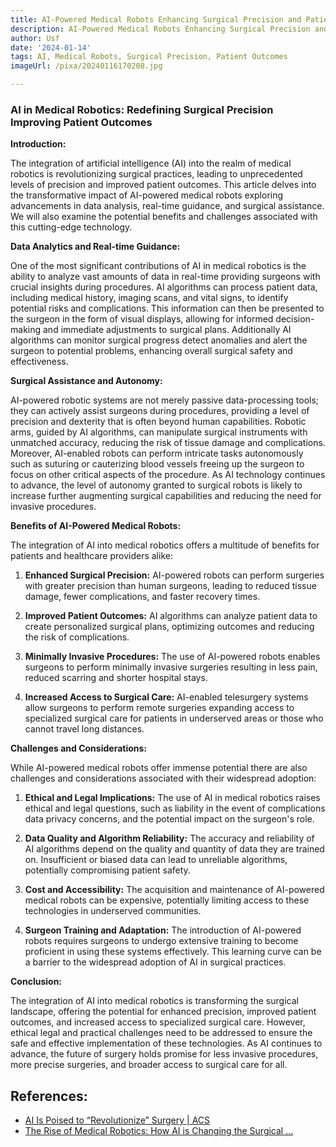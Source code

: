 ```yaml
---
title: AI-Powered Medical Robots Enhancing Surgical Precision and Patient Outcomes
description: AI-Powered Medical Robots Enhancing Surgical Precision and Patient Outcomes
author: Usf
date: '2024-01-14'
tags: AI, Medical Robots, Surgical Precision, Patient Outcomes
imageUrl: /pixa/20240116170208.jpg

---
```

### AI in Medical Robotics: Redefining Surgical Precision Improving Patient Outcomes

**Introduction:**

The integration of artificial intelligence (AI) into the realm of  medical robotics is revolutionizing surgical practices, leading  to unprecedented levels of precision and improved patient outcomes. This article  delves into the transformative impact of AI-powered medical robots exploring advancements in data analysis, real-time guidance, and surgical assistance. We will also examine the potential benefits  and challenges associated  with this cutting-edge technology.

**Data  Analytics  and Real-time Guidance:**

One of the most significant contributions  of AI in medical robotics is the ability to analyze vast amounts of data in real-time providing surgeons with crucial insights during procedures. AI algorithms can process patient data, including medical history, imaging scans, and vital signs, to identify potential risks and  complications. This  information can then be presented  to the surgeon in the form of visual displays, allowing for informed decision-making and immediate adjustments to surgical plans. Additionally AI algorithms can monitor surgical progress detect anomalies and alert the surgeon to potential problems, enhancing overall surgical safety and effectiveness.

**Surgical Assistance and Autonomy:**

AI-powered robotic systems are not merely passive data-processing tools; they can  actively assist surgeons during procedures, providing a level of  precision and dexterity that  is often beyond human capabilities. Robotic arms,  guided  by  AI algorithms, can manipulate surgical instruments with unmatched accuracy, reducing the risk of tissue damage and complications. Moreover, AI-enabled robots can perform  intricate tasks autonomously  such as suturing or cauterizing blood vessels freeing up the surgeon to focus on other critical aspects of the procedure. As AI technology continues  to advance, the level of autonomy  granted  to surgical robots is likely to increase  further augmenting surgical capabilities and  reducing the need  for invasive procedures.

**Benefits of AI-Powered Medical Robots:**

The integration of  AI into medical robotics offers  a multitude  of benefits for patients and healthcare  providers alike:

1. **Enhanced Surgical Precision:** AI-powered robots can perform surgeries with greater precision than human surgeons, leading to reduced tissue damage, fewer complications,  and faster recovery times.

2. **Improved Patient Outcomes:** AI algorithms can analyze patient data to  create personalized surgical plans, optimizing outcomes and  reducing  the risk of complications.

3. **Minimally Invasive Procedures:** The use of AI-powered robots  enables surgeons to  perform minimally invasive surgeries resulting in less  pain, reduced scarring and shorter  hospital  stays.

4. **Increased Access to Surgical Care:** AI-enabled telesurgery systems allow surgeons  to perform remote surgeries expanding access to specialized surgical care for patients in underserved areas or those who  cannot travel  long distances.

**Challenges and Considerations:**

While AI-powered medical robots offer immense  potential there are also challenges and considerations associated with their widespread adoption:

1.  **Ethical and  Legal Implications:** The use of AI in medical robotics raises ethical and legal questions, such as liability in  the event of complications data privacy concerns, and  the potential impact on the  surgeon's role.

2. **Data Quality and  Algorithm Reliability:** The accuracy and reliability of AI algorithms depend on the quality and quantity  of data they are trained on. Insufficient or biased data can lead to unreliable algorithms, potentially compromising patient safety.

3. **Cost and Accessibility:** The acquisition and maintenance of  AI-powered medical robots can  be expensive, potentially limiting access to these technologies in underserved communities.

4. **Surgeon Training and Adaptation:**  The introduction of AI-powered robots requires surgeons to undergo extensive training to become proficient in using these systems effectively. This  learning curve can be a  barrier to  the widespread adoption of AI in surgical practices.

**Conclusion:**

The integration of AI into medical robotics is transforming the  surgical landscape, offering the potential for enhanced precision, improved patient outcomes, and  increased access to specialized surgical care. However, ethical legal and practical  challenges need to be addressed to ensure  the safe and effective implementation of these technologies. As AI continues to advance, the future of surgery holds promise for less invasive procedures, more  precise  surgeries, and broader access to surgical  care for all.

## References:
- [AI Is Poised to “Revolutionize” Surgery | ACS](https://www.facs.org/for-medical-professionals/news-publications/news-and-articles/bulletin/2023/june-2023-volume-108-issue-6/ai-is-poised-to-revolutionize-surgery/)
- [The Rise of Medical Robotics: How AI is Changing the Surgical ...](https://www.jorie.ai/post/the-rise-of-medical-robotics-how-ai-is-changing-the-surgical-landscape-1)

